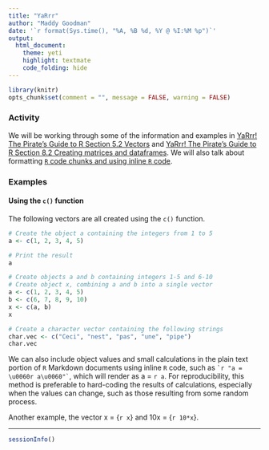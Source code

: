 ```yaml
---
title: "YaRrr"
author: "Maddy Goodman"
date: '`r format(Sys.time(), "%A, %B %d, %Y @ %I:%M %p")`'
output: 
  html_document: 
    theme: yeti
    highlight: textmate
    code_folding: hide
---
```


```r
library(knitr)
opts_chunk$set(comment = "", message = FALSE, warning = FALSE)
```

### Activity

We will be working through some of the information and examples in [YaRrr! The Pirate’s Guide to R Section 5.2 Vectors](https://bookdown.org/ndphillips/YaRrr/vectors.html) and [YaRrr! The Pirate’s Guide to R Section 8.2 Creating matrices and dataframes](https://bookdown.org/ndphillips/YaRrr/creating-matrices-and-dataframes.html). We will also talk about formatting [`R` code chunks and using inline `R` code](https://bookdown.org/yihui/rmarkdown/r-code.html).


### Examples

#### Using the `c()` function

The following vectors are all created using the `c()` function.

```r
# Create the object a containing the integers from 1 to 5
a <- c(1, 2, 3, 4, 5)

# Print the result
a

# Create objects a and b containing integers 1-5 and 6-10
# Create object x, combining a and b into a single vector
a <- c(1, 2, 3, 4, 5)
b <- c(6, 7, 8, 9, 10)
x <- c(a, b)
x

# Create a character vector containing the following strings
char.vec <- c("Ceci", "nest", "pas", "une", "pipe")
char.vec
```

We can also include object values and small calculations in the plain text portion of `R` Markdown documents using inline `R` code, such as `` `r "a = \u0060r a\u0060"` ``, which will render as a = `r a`. For reproducibility, this method is preferable to hard-coding the results of calculations, especially when the values can change, such as those resulting from some random process.

Another example, the vector x = {`r x`} and 10x = {`r 10*x`}.

***
```r
sessionInfo()
```
